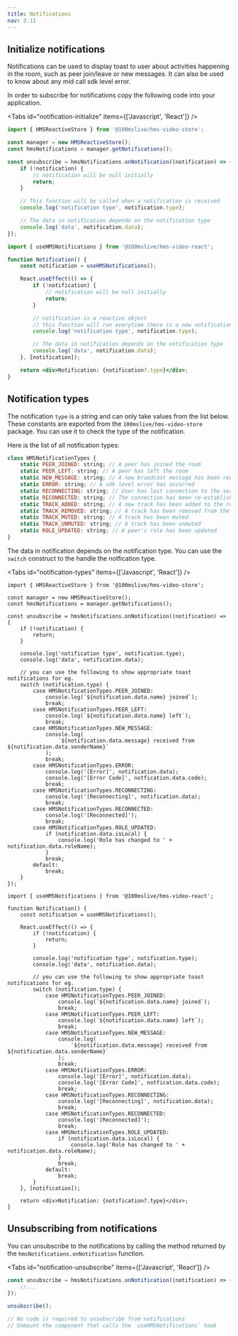 ```yaml
---
title: Notifications
nav: 3.11
---
```


## Initialize notifications

Notifications can be used to display toast to user about activities happening in the room, such as peer join/leave or new messages.
It can also be used to know about any mid call sdk level error.

In order to subscribe for notifications copy the following code into your application.

<Tabs id="notification-initialize" items={['Javascript', 'React']} />

<Tab id="notification-initialize-0">

```jsx
import { HMSReactiveStore } from '@100mslive/hms-video-store';

const manager = new HMSReactiveStore();
const hmsNotifications = manager.getNotifications();

const unsubscribe = hmsNotifications.onNotification((notification) => {
    if (!notification) {
        // notification will be null initially
        return;
    }

    // This function will be called when a notification is received
    console.log('notification type', notification.type);

    // The data in notification depends on the notification type
    console.log('data', notification.data);
});
```

</Tab>

<Tab id="notification-initialize-1">

```jsx
import { useHMSNotifications } from '@100mslive/hms-video-react';

function Notification() {
    const notification = useHMSNotifications();

    React.useEffect(() => {
        if (!notification) {
            // notification will be null initially
            return;
        }

        // notification is a reactive object
        // this function will run everytime there is a new notification
        console.log('notification type', notification.type);

        // The data in notification depends on the notification type
        console.log('data', notification.data);
    }, [notification]);

    return <div>Notification: {notification?.type}</div>;
}
```

</Tab>

## Notification types

The notification `type` is a string and can only take values from the list below. These constants are exported from the `100mslive/hms-video-store` package.
You can use it to check the type of the notification.

Here is the list of all notification types:

```jsx
class HMSNotificationTypes {
    static PEER_JOINED: string; // A peer has joined the room
    static PEER_LEFT: string; // A peer has left the room
    static NEW_MESSAGE: string; // A new braodcast message has been received
    static ERROR: string; // A sdk level error has occurred
    static RECONNECTING: string; // User has lost connection to the server. The connection is being re-established
    static RECONNECTED: string; // The connection has been re-established successfully.
    static TRACK_ADDED: string; // A new track has been added to the room
    static TRACK_REMOVED: string; // A track has been removed from the room
    static TRACK_MUTED: string; // A track has been muted
    static TRACK_UNMUTED: string; // A track has been unmuted
    static ROLE_UPDATED: string; // A peer's role has been updated
}
```

The data in notification depends on the notification type. You can use the `switch` construct to the handle the notfication type.

<Tabs id="notification-types" items={['Javascript', 'React']} />

<Tab id="notification-types-0">

```jsx{14-44}
import { HMSReactiveStore } from '@100mslive/hms-video-store';

const manager = new HMSReactiveStore();
const hmsNotifications = manager.getNotifications();

const unsubscribe = hmsNotifications.onNotification((notification) => {
    if (!notification) {
        return;
    }

    console.log('notification type', notification.type);
    console.log('data', notification.data);

    // you can use the following to show appropriate toast notifications for eg.
    switch (notification.type) {
        case HMSNotificationTypes.PEER_JOINED:
            console.log(`${notification.data.name} joined`);
            break;
        case HMSNotificationTypes.PEER_LEFT:
            console.log(`${notification.data.name} left`);
            break;
        case HMSNotificationTypes.NEW_MESSAGE:
            console.log(
                `${notification.data.message} received from ${notification.data.senderName}`
            );
            break;
        case HMSNotificationTypes.ERROR:
            console.log('[Error]', notification.data);
            console.log('[Error Code]', notfication.data.code);
            break;
        case HMSNotificationTypes.RECONNECTING:
            console.log('[Reconnecting]', notification.data);
            break;
        case HMSNotificationTypes.RECONNECTED:
            console.log('[Reconnected]');
            break;
        case HMSNotificationTypes.ROLE_UPDATED:
            if (notification.data.isLocal) {
                console.log('Role has changed to ' + notification.data.roleName);
            }
            break;
        default:
            break;
    }
});
```

</Tab>

<Tab id="notification-types-1">

```jsx{14-44}
import { useHMSNotifications } from '@100mslive/hms-video-react';

function Notification() {
    const notification = useHMSNotifications();

    React.useEffect(() => {
        if (!notification) {
            return;
        }

        console.log('notification type', notification.type);
        console.log('data', notification.data);

        // you can use the following to show appropriate toast notifications for eg.
        switch (notification.type) {
            case HMSNotificationTypes.PEER_JOINED:
                console.log(`${notification.data.name} joined`);
                break;
            case HMSNotificationTypes.PEER_LEFT:
                console.log(`${notification.data.name} left`);
                break;
            case HMSNotificationTypes.NEW_MESSAGE:
                console.log(
                    `${notification.data.message} received from ${notification.data.senderName}`
                );
                break;
            case HMSNotificationTypes.ERROR:
                console.log('[Error]', notification.data);
                console.log('[Error Code]', notfication.data.code);
                break;
            case HMSNotificationTypes.RECONNECTING:
                console.log('[Reconnecting]', notification.data);
                break;
            case HMSNotificationTypes.RECONNECTED:
                console.log('[Reconnected]');
                break;
            case HMSNotificationTypes.ROLE_UPDATED:
                if (notification.data.isLocal) {
                    console.log('Role has changed to ' + notification.data.roleName);
                }
                break;
            default:
                break;
        }
    }, [notification]);

    return <div>Notification: {notification?.type}</div>;
}
```

</Tab>

## Unsubscribing from notifications

You can unsubscribe to the notifications by calling the method returned by the `hmsNotifications.onNotification` function.

<Tabs id="notification-unsubscribe" items={['Javascript', 'React']} />

<Tab id="notification-unsubscribe-0">

```jsx
const unsubscribe = hmsNotifications.onNotification((notification) => {
    //...
});

unsubscribe();
```

</Tab>

<Tab id="notification-unsubscribe-1">

```jsx
// No code is required to unsubscribe from notifications
// Unmount the component that calls the `useHMSNotifications` hook
```

</Tab>

